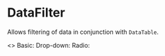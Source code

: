 
<Meta title="Core/DataFilter" component={DataFilter} />

# DataFilter

Allows filtering of data in conjunction with `DataTable`.

<Canvas>
  <Story name="Examples">
    <>
      Basic:
      <DataFilter />
      Drop-down:
      <DataFilter
        data={[{ value: 'testA' }, { value: 'testB' }, { value: 'testC' }]}
        selectFrom={'value'}
      />
      Radio:
      <DataFilter
        data={[{ value: 'testA' }, { value: 'testB' }, { value: 'testC' }]}
        selectFrom={'value'}
        isRadioSelectable={true}
      />
    </>
  </Story>
</Canvas>
